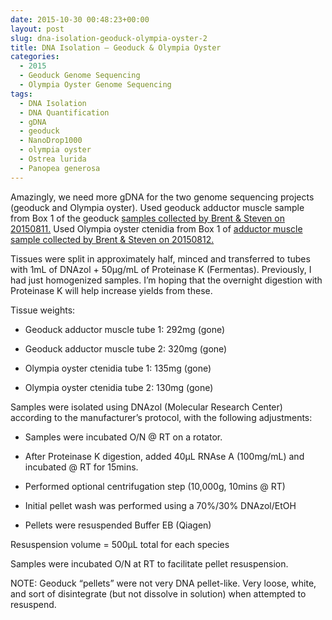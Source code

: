 ```yaml
---
date: 2015-10-30 00:48:23+00:00
layout: post
slug: dna-isolation-geoduck-olympia-oyster-2
title: DNA Isolation – Geoduck & Olympia Oyster
categories:
  - 2015
  - Geoduck Genome Sequencing
  - Olympia Oyster Genome Sequencing
tags:
  - DNA Isolation
  - DNA Quantification
  - gDNA
  - geoduck
  - NanoDrop1000
  - olympia oyster
  - Ostrea lurida
  - Panopea generosa
---
```


Amazingly, we need more gDNA for the two genome sequencing projects (geoduck and Olympia oyster). Used geoduck adductor muscle sample from Box 1 of the geoduck [samples collected by Brent & Steven on 20150811.](https://onsnetwork.org/halfshell/2015/08/11/big-day-big-clam/) Used Olympia oyster ctenidia from Box 1 of [adductor muscle sample collected by Brent & Steven on 20150812.](http://onsnetwork.org/halfshell/2015/08/12/another-day-another-species/)

Tissues were split in approximately half, minced and transferred to tubes with 1mL of DNAzol + 50μg/mL of Proteinase K (Fermentas). Previously, I had just homogenized samples. I'm hoping that the overnight digestion with Proteinase K will help increase yields from these.

Tissue weights:







    
  * Geoduck adductor muscle tube 1: 292mg (gone)

    
  * Geoduck adductor muscle tube 2: 320mg (gone)

    
  * Olympia oyster ctenidia tube 1: 135mg (gone)

    
  * Olympia oyster ctenidia tube 2: 130mg (gone)


Samples were isolated using DNAzol (Molecular Research Center) according to the manufacturer’s protocol, with the following adjustments:



    
  * Samples were incubated O/N @ RT on a rotator.

    
  * After Proteinase K digestion, added 40μL RNAse A (100mg/mL) and incubated @ RT for 15mins.

    
  * Performed optional centrifugation step (10,000g, 10mins @ RT)

    
  * Initial pellet wash was performed using a 70%/30% DNAzol/EtOH

    
  * Pellets were resuspended Buffer EB (Qiagen)


Resuspension volume = 500μL total for each species

Samples were incubated O/N at RT to facilitate pellet resuspension.

NOTE: Geoduck "pellets" were not very DNA pellet-like. Very loose, white, and sort of disintegrate (but not dissolve in solution) when attempted to resuspend.


